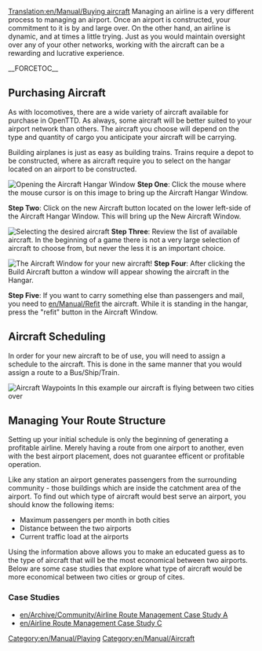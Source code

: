 [[Translation:en/Manual/Buying aircraft]]
Managing an airline is a very different process to managing an airport. Once an airport is constructed, your commitment to it is by and large over. On the other hand, an airline is dynamic, and at times a little trying. Just as you would maintain oversight over any of your other networks, working with the aircraft can be a rewarding and lucrative experience.


__FORCETOC__

== Purchasing Aircraft ==

As with locomotives, there are a wide variety of aircraft available for purchase in OpenTTD. As always, some aircraft will be better suited to your airport network than others.  The aircraft you choose will depend on the type and quantity of cargo you anticipate your aircraft will be carrying.


Building airplanes is just as easy as building trains.  Trains require a depot to be constructed, where as aircraft require you to select on  the hangar located on an airport to be constructed.



[[File:en/Manual/Step1aircraft.png|thumb|Opening the Aircraft Hangar Window]]
'''Step One''': Click the mouse where the mouse cursor is on this image to bring up the Aircraft Hangar Window.

'''Step Two''': Click on the new Aircraft button located on the lower left-side of the Aircraft Hangar Window. This will bring up the New Aircraft Window.

[[File:en/Manual/Step3aircraft.png|thumb|Selecting the desired aircraft]]
'''Step Three''': Review the list of available aircraft.  In the beginning of a game there is not a very large selection of aircraft to choose from, but never the less it is an important choice.

[[File:en/Manual/Step4aircraft.png|thumb|The Aircraft Window for your new aircraft!]]
'''Step Four''': After clicking the Build Aircraft button a window will appear showing the aircraft in the Hangar.

'''Step Five''': If you want to carry something else than passengers and mail, you need to [[en/Manual/Refit]] the aircraft.  While it is standing in the hangar, press the "refit" button in the Aircraft Window.

== Aircraft Scheduling ==

In order for your new aircraft to be of use, you will need to assign a schedule to the aircraft.  This is done in the same manner that you would assign a route to a Bus/Ship/Train.

[[File:en/Waypointaircraft.png|thumb|Aircraft Waypoints]]
In this example our aircraft is flying between two cities over






== Managing Your Route Structure ==

Setting up your initial schedule is only the beginning of generating a profitable airline. Merely having a route from one airport to another, even with the best airport placement, does not guarantee efficent or profitable operation.  

Like any station an airport generates passengers from the surrounding community - those buildings which are inside the catchment area of the airport.  To find out which type of aircraft would best serve an airport, you should know the following items:

*Maximum passengers per month in both cities
*Distance between the two airports
*Current traffic load at the airports

Using the information above allows you to make an educated guess as to the type of aircraft that will be the most economical between two airports.  Below are some case studies that explore what type of aircraft would be more economical between two cities or group of cites.

=== Case Studies ===

*[[en/Archive/Community/Airline Route Management Case Study A]]
*[[en/Airline Route Management Case Study C]]


[[Category:en/Manual/Playing]]
[[Category:en/Manual/Aircraft]]